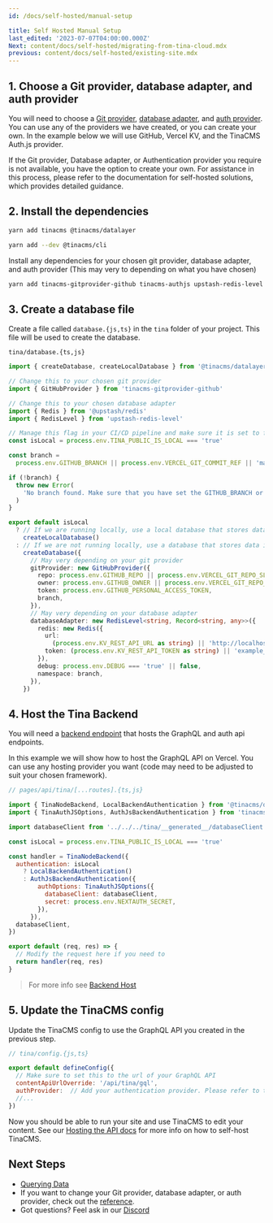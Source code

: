```yaml
---
id: /docs/self-hosted/manual-setup

title: Self Hosted Manual Setup
last_edited: '2023-07-07T04:00:00.000Z'
Next: content/docs/self-hosted/migrating-from-tina-cloud.mdx
previous: content/docs/self-hosted/existing-site.mdx
---
```


## 1. Choose a Git provider, database adapter, and auth provider

You will need to choose a [Git provider](/docs/reference/self-hosted/git-provider/overview/), [database adapter](/docs/reference/self-hosted/database-adapter/overview/), and [auth provider](/docs/reference/self-hosted/auth-provider/overview/). You can use any of the providers we have created, or you can create your own. In the example below we will use GitHub, Vercel KV, and the TinaCMS Auth.js provider.

If the Git provider, Database adapter, or Authentication provider you require is not available, you have the option to create your own. For assistance in this process, please refer to the documentation for self-hosted solutions, which provides detailed guidance.

## 2. Install the dependencies

```bash
yarn add tinacms @tinacms/datalayer
```

```bash
yarn add --dev @tinacms/cli
```

Install any dependencies for your chosen git provider, database adapter, and auth provider (This may very to depending on what you have chosen)

```bash
yarn add tinacms-gitprovider-github tinacms-authjs upstash-redis-level @upstash/redis
```

## 3. Create a database file

Create a file called `database.{js,ts}` in the `tina` folder of your project. This file will be used to create the database.

`tina/database.{ts,js}`

```ts
import { createDatabase, createLocalDatabase } from '@tinacms/datalayer'

// Change this to your chosen git provider
import { GitHubProvider } from 'tinacms-gitprovider-github'

// Change this to your chosen database adapter
import { Redis } from '@upstash/redis'
import { RedisLevel } from 'upstash-redis-level'

// Manage this flag in your CI/CD pipeline and make sure it is set to false in production
const isLocal = process.env.TINA_PUBLIC_IS_LOCAL === 'true'

const branch =
  process.env.GITHUB_BRANCH || process.env.VERCEL_GIT_COMMIT_REF || 'main'

if (!branch) {
  throw new Error(
    'No branch found. Make sure that you have set the GITHUB_BRANCH or process.env.VERCEL_GIT_COMMIT_REF environment variable.'
  )
}

export default isLocal
  ? // If we are running locally, use a local database that stores data in memory and writes to the locac filesystem on save
    createLocalDatabase()
  : // If we are not running locally, use a database that stores data in redis and Saves data to github
    createDatabase({
      // May very depending on your git provider
      gitProvider: new GitHubProvider({
        repo: process.env.GITHUB_REPO || process.env.VERCEL_GIT_REPO_SLUG,
        owner: process.env.GITHUB_OWNER || process.env.VERCEL_GIT_REPO_OWNER,
        token: process.env.GITHUB_PERSONAL_ACCESS_TOKEN,
        branch,
      }),
      // May very depending on your database adapter
      databaseAdapter: new RedisLevel<string, Record<string, any>>({
        redis: new Redis({
          url:
            (process.env.KV_REST_API_URL as string) || 'http://localhost:8079',
          token: (process.env.KV_REST_API_TOKEN as string) || 'example_token',
        }),
        debug: process.env.DEBUG === 'true' || false,
        namespace: branch,
      }),
    })
```

## 4. Host the Tina Backend

You will need a [backend endpoint](/docs/reference/self-hosted/tina-backend/nextjs) that hosts the GraphQL and auth api endpoints.

In this example we will show how to host the GraphQL API on Vercel. You can use any hosting provider you want (code may need to be adjusted to suit your chosen framework).

```js
// pages/api/tina/[...routes].{ts,js}

import { TinaNodeBackend, LocalBackendAuthentication } from '@tinacms/datalayer'
import { TinaAuthJSOptions, AuthJsBackendAuthentication } from 'tinacms-authjs'

import databaseClient from '../../../tina/__generated__/databaseClient'

const isLocal = process.env.TINA_PUBLIC_IS_LOCAL === 'true'

const handler = TinaNodeBackend({
  authentication: isLocal
    ? LocalBackendAuthentication()
    : AuthJsBackendAuthentication({
        authOptions: TinaAuthJSOptions({
          databaseClient: databaseClient,
          secret: process.env.NEXTAUTH_SECRET,
        }),
      }),
  databaseClient,
})

export default (req, res) => {
  // Modify the request here if you need to
  return handler(req, res)
}
```

> For more info see [Backend Host](/docs/reference/self-hosted/tina-backend/nextjs)

## 5. Update the TinaCMS config

Update the TinaCMS config to use the GraphQL API you created in the previous step.

```js
// tina/config.{js,ts}

export default defineConfig({
  // Make sure to set this to the url of your GraphQL API
  contentApiUrlOverride: '/api/tina/gql',
  authProvider:  // Add your authentication provider. Please refer to the docs for your chosen authentication provider.
  //...
})
```

Now you should be able to run your site and use TinaCMS to edit your content. See our [Hosting the API docs](/docs/self-hosted/graphql-endpoint/overview/) for more info on how to self-host TinaCMS.

## Next Steps

- [Querying Data](/docs/self-hosted/querying-data)
- If you want to change your Git provider, database adapter, or auth provider, check out the [reference](/docs/reference/self-hosted/overview/).
- Got questions? Feel ask in our [Discord](https://discord.com/invite/zumN63Ybpf)
